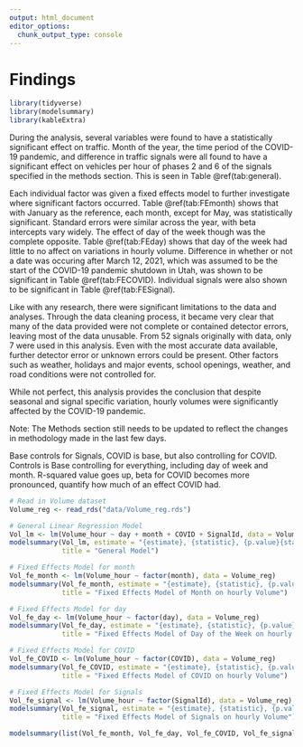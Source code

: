 ```yaml
---
output: html_document
editor_options: 
  chunk_output_type: console
---
```

# Findings
```r
library(tidyverse)
library(modelsummary)
library(kableExtra)
```
During the analysis, several variables were found to have a statistically significant effect on traffic. Month of the year, the time period of the COVID-19 pandemic, and difference in traffic signals were all found to have a significant effect on vehicles per hour of phases 2 and 6 of the signals specified in the methods section. This is seen in Table \@ref(tab:general).

Each individual factor was given a fixed effects model to further investigate where significant factors occurred. Table \@ref(tab:FEmonth) shows that with January as the reference, each month, except for May, was statistically significant. Standard errors were similar across the year, with beta intercepts vary widely. The effect of day of the week though was the complete opposite. Table \@ref(tab:FEday) shows that day of the week had little to no affect on variations in hourly volume. Difference in whether or not a date was occuring after March 12, 2021, which was assumed to be the start of the COVID-19 pandemic shutdown in Utah, was shown to be significant in Table \@ref(tab:FECOVID). Individual signals were also shown to be significant in Table \@ref(tab:FESignal).

Like with any research, there were significant limitations to the data and analyses. Through the data cleaning process, it became very clear that many of the data provided were not complete or contained detector errors, leaving most of the data unusable. From 52 signals originally with data, only 7 were used in this analysis. Even with the most accurate data available, further detector error or unknown errors could be present. Other factors such as weather, holidays and major events, school openings, weather, and road conditions were not controlled for.

While not perfect, this analysis provides the conclusion that despite seasonal and signal specific variation, hourly volumes were significantly affected by the COVID-19 pandemic.

Note: The Methods section still needs to be updated to reflect the changes in methodology made in the last few days.


Base controls for Signals, COVID is base, but also controlling for COVID. Controls is Base controlling for everything, including day of week and month. R-squared value goes up, beta for COVID becomes more pronounced, quantify how much of an effect COVID had.

```r
# Read in Volume dataset
Volume_reg <- read_rds("data/Volume_reg.rds")

# General Linear Regression Model
Vol_lm <- lm(Volume_hour ~ day + month + COVID + SignalId, data = Volume_reg)
modelsummary(Vol_lm, estimate = "{estimate}, {statistic}, {p.value}{stars}", 
             title = "General Model")
```

```r
# Fixed Effects Model for month
Vol_fe_month <- lm(Volume_hour ~ factor(month), data = Volume_reg)
modelsummary(Vol_fe_month, estimate = "{estimate}, {statistic}, {p.value}{stars}", 
             title = "Fixed Effects Model of Month on hourly Volume")
```

```r
# Fixed Effects Model for day
Vol_fe_day <- lm(Volume_hour ~ factor(day), data = Volume_reg)
modelsummary(Vol_fe_day, estimate = "{estimate}, {statistic}, {p.value}{stars}", 
             title = "Fixed Effects Model of Day of the Week on hourly Volume")
```

```r
# Fixed Effects Model for COVID
Vol_fe_COVID <- lm(Volume_hour ~ factor(COVID), data = Volume_reg)
modelsummary(Vol_fe_COVID, estimate = "{estimate}, {statistic}, {p.value}{stars}", 
             title = "Fixed Effects Model of COVID on hourly Volume")
```

```r
# Fixed Effects Model for Signals
Vol_fe_signal <- lm(Volume_hour ~ factor(SignalId), data = Volume_reg)
modelsummary(Vol_fe_signal, estimate = "{estimate}, {statistic}, {p.value}{stars}", 
             title = "Fixed Effects Model of Signals on hourly Volume")
```


```r
modelsummary(list(Vol_fe_month, Vol_fe_day, Vol_fe_COVID, Vol_fe_signal), estimate = "{estimate}, {statistic}, {p.value}{stars}")
```

